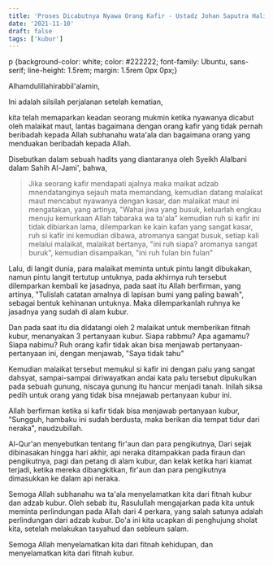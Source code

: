 ```yaml
---
title: 'Proses Dicabutnya Nyawa Orang Kafir - Ustadz Johan Saputra Halim, M.H.I. - Ceramah Singkat'
date: '2021-11-10'
draft: false
tags: ['kubur']
---
```


p {background-color: white; color: #222222; font-family: Ubuntu, sans-serif; line-height: 1.5rem; margin: 1.5rem 0px 0px;}

Alhamdulillahirabbil'alamin,

Ini adalah silsilah perjalanan setelah kematian,

kita telah memaparkan keadan seorang mukmin ketika nyawanya dicabut oleh malaikat maut, lantas bagaimana dengan orang kafir yang tidak pernah beribadah kepada Allah subhanahu wata'ala dan bagaimana orang yang menduakan beribadah kepada Allah.

Disebutkan dalam sebuah hadits yang diantaranya oleh Syeikh Alalbani dalam Sahih Al-Jami', bahwa,

> Jika seorang kafir mendapati ajalnya maka maikat adzab mnendatanginya sejauh mata memandang, kemudian datang malaikat maut mencabut nyawanya dengan kasar, dan malaikat maut ini mengatakan, yang artinya, "Wahai jiwa yang busuk, keluarlah engkau menuju kemurkaan Allah tabaraka wa ta'ala" kemudian ruh si kafir ini tidak dibiarkan lama, dilemparkan ke kain kafan yang sangat kasar, ruh si kafir ini kemudian dibawa, atromanya sangat busuk, setiap kali melalui malaikat, malaikat bertanya, "ini ruh siapa? aromanya sangat buruk", kemudian disampaikan, "ini ruh fulan bin fulan"

Lalu, di langit dunia, para malaikat meminta untuk pintu langit dibukakan, namun pintu langit tertutup untuknya, pada akhirnya ruh tersebut dilemparkan kembali ke jasadnya, pada saat itu Allah berfirman, yang artinya, "Tulislah catatan amalnya di lapisan bumi yang paling bawah", sebagai bentuk kehinanan untuknya. Maka dilemparkanlah ruhnya ke jasadnya yang sudah di alam kubur.

Dan pada saat itu dia didatangi oleh 2 malaikat untuk memberikan fitnah kubur, menanyakan 3 pertanyaan kubur. Siapa rabbmu? Apa agamamu? Siapa nabimu? Ruh orang kafir tidak akan bisa menjawab pertanyaan-pertanyaan ini, dengan menjawab, "Saya tidak tahu"

Kemudian malaikat tersebut memukul si kafir ini dengan palu yang sangat dahsyat, sampai-sampai diriwayatkan andai kata palu tersebut dipukulkan pada sebuah gunung, niscaya gunung itu hancur menjadi tanah. Inilah siksa pedih untuk orang yang tidak bisa mnejawab pertanyaan kubur ini.

Allah berfirman ketika si kafir tidak bisa menjawab pertanyaan kubur, "Sungguh, hambaku ini sudah berdusta, maka berikan dia tempat tidur dari neraka", naudzubillah.

Al-Qur'an menyebutkan tentang fir'aun dan para pengikutnya, Dari sejak dibinasakan hingga hari akhir, api neraka ditampakkan pada firaun dan pengikutnya, pagi dan petang di alam kubur, dan kelak ketika hari kiamat terjadi, ketika mereka dibangkitkan, fir'aun dan para pengikutnya dimasukkan ke dalam api neraka.

Semoga Allah subhanahu wa ta'ala menyelamatkan kita dari fitnah kubur dan adzab kubur. Oleh sebab itu, Rasulullah mengajarkan pada kita untuk meminta perlindungan pada Allah dari 4 perkara, yang salah satunya adalah perlindungan dari adzab kubur. Do'a ini kita ucapkan di penghujung sholat kita, setelah melakukan tasyahud dan sebleum salam.

Semoga Allah menyelamatkan kita dari fitnah kehidupan, dan menyelamatkan kita dari fitnah kubur.
